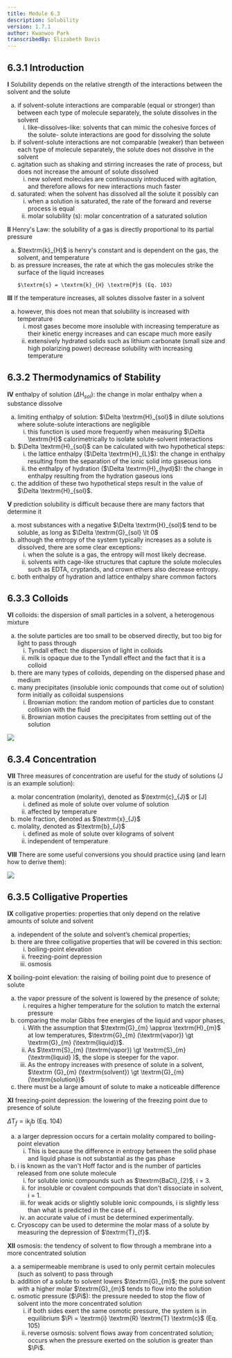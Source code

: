 ```yaml
---
title: Module 6.3
description: Solubility
version: 1.7.1
author: Kwanwoo Park
transcribedBy: Elizabeth Davis
---
```


## 6.3.1 Introduction

**I** Solubility depends on the relative strength of the interactions between the solvent and the solute

<ol type="a">
  <li>
    if solvent-solute interactions are comparable (equal or stronger) than
    between each type of molecule separately, the solute dissolves in the
    solvent
    <ol type="i">
      <li>
        like-dissolves-like: solvents that can mimic the cohesive forces of the
        solute- solute interactions are good for dissolving the solute
      </li>
    </ol>
  </li>
  <li>
    if solvent-solute interactions are not comparable (weaker) than between each
    type of molecule separately, the solute does not dissolve in the solvent
  </li>
  <li>
    agitation such as shaking and stirring increases the rate of process, but
    does not increase the amount of solute dissolved
    <ol type="i">
      <li>
        new solvent molecules are continuously introduced with agitation, and
        therefore allows for new interactions much faster
      </li>
    </ol>
  </li>
  <li>
    saturated: when the solvent has dissolved all the solute it possibly can
    <ol type="i">
      <li>
        when a solution is saturated, the rate of the forward and reverse
        process is equal
      </li>
      <li>molar solubility (s): molar concentration of a saturated solution</li>
    </ol>
  </li>
</ol>

**II** Henry's Law: the solubility of a gas is directly proportional to its partial pressure

<ol type="a">
  <li>
    $\textrm{k}_{H}$ is henry's constant and is dependent on the gas, the solvent, and temperature
  </li>
  <li>
    as pressure increases, the rate at which the gas molecules strike the surface of the liquid increases

    $\textrm{s} = \textrm{k}_{H} \textrm{P}$ (Eq. 103)

  </li>
</ol>

**III** If the temperature increases, all solutes dissolve faster in a solvent

<ol type="a">
  <li>
    however, this does not mean that solubility is increased with temperature
    <ol type="i">
      <li>
        most gases become more insoluble with increasing temperature as their
        kinetic energy increases and can escape much more easily
      </li>
      <li>
        extensively hydrated solids such as lithium carbonate (small size and
        high polarizing power) decrease solubility with increasing temperature
      </li>
    </ol>
  </li>
</ol>

## 6.3.2 Thermodynamics of Stability

**IV** enthalpy of solution ($\Delta \textrm{H}_{sol}$): the change in molar enthalpy when a substance dissolve

<ol type="a">
  <li>
    limiting enthalpy of solution: $\Delta \textrm{H}_{sol}$ in dilute solutions
    where solute-solute interactions are negligible
    <ol type="i">
      <li>
        this function is used more frequently when measuring $\Delta \textrm{H}$
        calorimetrically to isolate solute-solvent interactions
      </li>
    </ol>
  </li>
  <li>
    $\Delta \textrm{H}_{sol}$ can be calculated with two hypothetical steps:
    <ol type="i">
      <li>
        the lattice enthalpy ($\Delta \textrm{H}_{L}$): the change in enthalpy
        resulting from the separation of the ionic solid into gaseous ions
      </li>
      <li>
        the enthalpy of hydration ($\Delta \textrm{H}_{hyd}$): the change in
        enthalpy resulting from the hydration gaseous ions
      </li>
    </ol>
  </li>
  <li>
    the addition of these two hypothetical steps result in the value of $\Delta
    \textrm{H}_{sol}$.
  </li>
</ol>

**V** prediction solubility is difficult because there are many factors that determine it

<ol type="a">
  <li>
    most substances with a negative $\Delta \textrm{H}_{sol}$ tend to be
    soluble, as long as $\Delta \textrm{G}_{sol} \lt 0$
  </li>
  <li>
    although the entropy of the system typically increases as a solute is
    dissolved, there are some clear exceptions:
    <ol type="i">
      <li>when the solute is a gas, the entropy will most likely decrease.</li>
      <li>
        solvents with cage-like structures that capture the solute molecules
        such as EDTA, cryptands, and crown ethers also decrease entropy.
      </li>
    </ol>
  </li>
  <li>both enthalpy of hydration and lattice enthalpy share common factors</li>
</ol>

## 6.3.3 Colloids

**VI** colloids: the dispersion of small particles in a solvent, a heterogenous mixture

<ol type="a">
  <li>
    the solute particles are too small to be observed directly, but too big for
    light to pass through
    <ol type="i">
      <li>Tyndall effect: the dispersion of light in colloids</li>
      <li>
        milk is opaque due to the Tyndall effect and the fact that it is a
        colloid
      </li>
    </ol>
  </li>
  <li>
    there are many types of colloids, depending on the dispersed phase and
    medium
  </li>
  <li>
    many precipitates (insoluble ionic compounds that come out of solution) form
    initially as colloidal suspensions
    <ol type="i">
      <li>
        Brownian motion: the random motion of particles due to constant
        collision with the fluid
      </li>
      <li>
        Brownian motion causes the precipitates from settling out of the
        solution
      </li>
    </ol>
  </li>
</ol>

<img src="https://i.imgur.com/gEwiZ6O.png" />

## 6.3.4 Concentration

**VII** Three measures of concentration are useful for the study of solutions (J is an example solution):

<ol type="a">
  <li>
    molar concentration (molarity), denoted as $\textrm{c}_{J}$ or [J]
    <ol type="i">
      <li>defined as mole of solute over volume of solution</li>
      <li>affected by temperature</li>
    </ol>
  </li>
  <li>
    mole fraction, denoted as $\textrm{x}_{J}$
  </li>
  <li>
    molality, denoted as $\textrm{b}_{J}$
    <ol type="i">
      <li>defined as mole of solute over kilograms of solvent</li>
      <li>independent of temperature</li>
    </ol>
  </li>
</ol>

**VIII** There are some useful conversions you should practice using (and learn how to derive them):

<img src="https://i.imgur.com/R18gEPX.png" />

## 6.3.5 Colligative Properties

**IX** colligative properties: properties that only depend on the relative amounts of solute and solvent

<ol type="a">
  <li>independent of the solute and solvent’s chemical properties;</li>
  <li>
    there are three colligative properties that will be covered in this section:
    <ol type="i">
      <li>boiling-point elevation</li>
      <li>freezing-point depression</li>
      <li>osmosis</li>
    </ol>
  </li>
</ol>

**X** boiling-point elevation: the raising of boiling point due to presence of solute

<ol type="a">
  <li>
    the vapor pressure of the solvent is lowered by the presence of solute;
    <ol type="i">
      <li>
        requires a higher temperature for the solution to match the external
        pressure
      </li>
    </ol>
  </li>
  <li>
    comparing the molar Gibbs free energies of the liquid and vapor phases,
    <ol type="i">
      <li>
        With the assumption that $\textrm{G}_{m} \approx \textrm{H}_{m}$ at low
        temperatures, $\textrm{G}_{m} (\textrm{vapor}) \gt \textrm{G}_{m}
        (\textrm{liquid})$.
      </li>
      <li>
        As $\textrm{S}_{m} (\textrm{vapor}) \gt \textrm{S}_{m} (\textrm{liquid}
        )$, the slope is steeper for the vapor.
      </li>
      <li>
        As the entropy increases with presence of solute in a solvent, $\textrm
        {G}_{m} (\textrm{solvent}) \gt \textrm{G}_{m} (\textrm{solution})$
      </li>
    </ol>
  </li>
  <li>
    there must be a large amount of solute to make a noticeable difference
  </li>
</ol>

**XI** freezing-point depression: the lowering of the freezing point due to presence of solute

$\Delta \textrm{T}_{f} = \textrm{i} \textrm{k}_{j} \textrm{b}$ (Eq. 104)

<ol type="a">
  <li>
    a larger depression occurs for a certain molality compared to boiling-point
    elevation
    <ol type="i">
      <li>
        This is because the difference in entropy between the solid phase and
        liquid phase is not substantial as the gas phase
      </li>
    </ol>
  </li>
  <li>
    i is known as the van't Hoff factor and is the number of particles released
    from one solute molecule
    <ol type="i">
      <li>
        for soluble ionic compounds such as $\textrm{BaCl}_{2}$, i = 3.
      </li>
      <li>
        for insoluble or covalent compounds that don't dissociate in solvent, i
        = 1.
      </li>
      <li>
        for weak acids or slightly soluble ionic compounds, i is slightly less
        than what is predicted in the case of i.
      </li>
      <li>an accurate value of i must be determined experimentally.</li>
    </ol>
  </li>
  <li>
    Cryoscopy can be used to determine the molar mass of a solute by measuring
    the depression of $\textrm{T}_{f}$.
  </li>
</ol>

**XII** osmosis: the tendency of solvent to flow through a membrane into a more concentrated solution

<ol type="a">
  <li>
    a semipermeable membrane is used to only permit certain molecules (such as
    solvent) to pass through
  </li>
  <li>
    addition of a solute to solvent lowers $\textrm{G}_{m}$; the pure solvent
    with a higher molar $\textrm{G}_{m}$ tends to flow into the solution
  </li>
  <li>
    osmotic pressure ($\Pi$): the pressure needed to stop the flow of solvent
    into the more concentrated solution
    <ol type="i">
      <li>
        if both sides exert the same osmotic pressure, the system is in
        equilibrium $\Pi = \textrm{i} \textrm{R} \textrm{T} \textrm{c}$ (Eq.
        105)
      </li>
      <li>
        reverse osmosis: solvent flows away from concentrated solution; occurs
        when the pressure exerted on the solution is greater than $\Pi$.
      </li>
    </ol>
  </li>
</ol>

